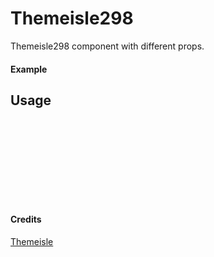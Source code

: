
<Meta of={Themeisle298} title="Themeisle/Themeisle298" />

# Themeisle298

Themeisle298 component with different props.

#### Example

<Canvas of={Themeisle298.Primary} />

## Usage

```ts
import { Themeisle298 } from "yadl-ui";

const Example = () => {
  return (
      <Themeisle298 />
  );
};

export default Example;
```

#### Credits
[Themeisle](https://themeisle.com/illustrations/)
